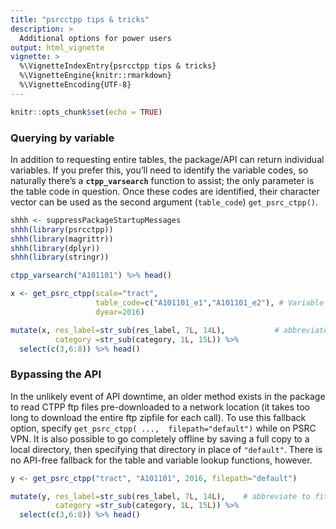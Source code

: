 ```yaml
---
title: "psrcctpp tips & tricks"
description: >
  Additional options for power users
output: html_vignette
vignette: >
  %\VignetteIndexEntry{psrcctpp tips & tricks}
  %\VignetteEngine{knitr::rmarkdown}
  %\VignetteEncoding{UTF-8}
---
```


```r
knitr::opts_chunk$set(echo = TRUE)

```

### Querying by variable

In addition to requesting entire tables, the package/API can return individual variables. If you prefer this, you'll need to identify the variable codes, so naturally there's a **`ctpp_varsearch`** function to assist; the only parameter is the table code in question. Once these codes are identified, their character vector can be used as the second argument (`table_code`) `get_psrc_ctpp()`.

```r
shhh <- suppressPackageStartupMessages
shhh(library(psrcctpp))
shhh(library(magrittr))
shhh(library(dplyr))
shhh(library(stringr))

ctpp_varsearch("A101101") %>% head()

x <- get_psrc_ctpp(scale="tract", 
                   table_code=c("A101101_e1","A101101_e2"), # Variable list instead of table
                   dyear=2016)

mutate(x, res_label=str_sub(res_label, 7L, 14L),           # abbreviate to fit in frame
          category =str_sub(category, 1L, 15L)) %>%
  select(c(3,6:8)) %>% head()                   

```

### Bypassing the API

In the unlikely event of API downtime, an older method exists in the package to read CTPP ftp files  pre-downloaded to a network location (it takes too long to download the entire ftp zipfile for each call). To use this fallback option, specify `get_psrc_ctpp( ...,  filepath="default")` while on PSRC VPN. It is also possible to go completely offline by saving a full copy to a local directory, then specifying that directory in place of `"default"`. There is no API-free fallback for the table and variable lookup functions, however.

```r
y <- get_psrc_ctpp("tract", "A101101", 2016, filepath="default")

mutate(y, res_label=str_sub(res_label, 7L, 14L),    # abbreviate to fit in frame
          category =str_sub(category, 1L, 15L)) %>%
  select(c(3,6:8)) %>% head()    

```
